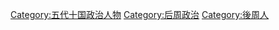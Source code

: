 [[Category:五代十国政治人物|Category:五代十国政治人物]]
[[Category:后周政治|Category:后周政治]]
[[Category:後周人|Category:後周人]]